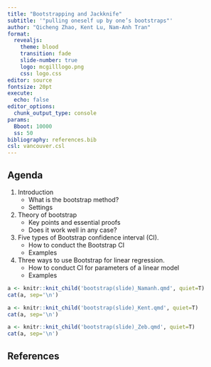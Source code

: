 ```yaml
---
title: "Bootstrapping and Jackknife"
subtitle: '"pulling oneself up by one’s bootstraps"'
author: "Qicheng Zhao, Kent Lu, Nam-Anh Tran"
format: 
  revealjs:
    theme: blood
    transition: fade
    slide-number: true
    logo: mcgilllogo.png
    css: logo.css
editor: source
fontsize: 20pt
execute: 
  echo: false
editor_options: 
  chunk_output_type: console
params:
  Bboot: 10000
  ss: 50
bibliography: references.bib
csl: vancouver.csl
---
```


## Agenda

1.  Introduction
    -   What is the bootstrap method?
    -   Settings
2.  Theory of bootstrap
    -   Key points and essential proofs
    -   Does it work well in any case?
3.  Five types of Bootstrap confidence interval (CI).
    -   How to conduct the Bootstrap CI
    -   Examples
4.  Three ways to use Bootstrap for linear regression.
    -   How to conduct CI for parameters of a linear model
    -   Examples


```r
a <- knitr::knit_child('bootstrap(slide)_Namanh.qmd', quiet=T)
cat(a, sep='\n')
```


```r
a <- knitr::knit_child('bootstrap(slide)_Kent.qmd', quiet=T)
cat(a, sep='\n')
```


```r
a <- knitr::knit_child('bootstrap(slide)_Zeb.qmd', quiet=T)
cat(a, sep='\n')
```


## References